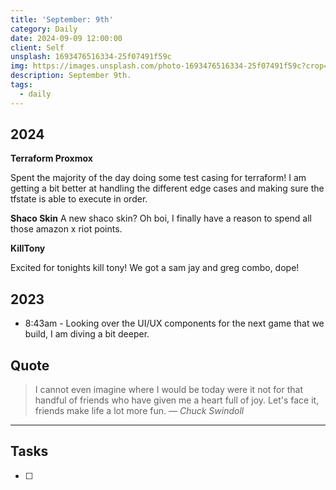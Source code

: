 ```yaml
---
title: 'September: 9th'
category: Daily
date: 2024-09-09 12:00:00
client: Self
unsplash: 1693476516334-25f07491f59c
img: https://images.unsplash.com/photo-1693476516334-25f07491f59c?crop=entropy&cs=srgb&fm=jpg&ixid=MnwzNjM5Nzd8MHwxfHJhbmRvbXx8fHx8fHx8fDE2ODE3NDg2ODY&ixlib=rb-4.0.3&q=85
description: September 9th. 
tags:
  - daily
---
```



## 2024

**Terraform Proxmox** 

Spent the majority of the day doing some test casing for terraform!
I am getting a bit better at handling the different edge cases and making sure the tfstate is able to execute in order.

**Shaco Skin**
A new shaco skin?
Oh boi, I finally have a reason to spend all those amazon x riot points.

**KillTony**

Excited for tonights kill tony!
We got a sam jay and greg combo, dope!

## 2023

- 8:43am - Looking over the UI/UX components for the next game that we build, I am diving a bit deeper.

## Quote

> I cannot even imagine where I would be today were it not for that handful of friends who have given me a heart full of joy. Let's face it, friends make life a lot more fun.
> — <cite>Chuck Swindoll</cite>

---

## Tasks

- [ ]